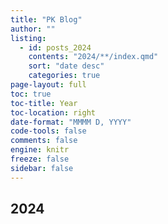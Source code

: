 ```yaml
---
title: "PK Blog"
author: ""
listing:
  - id: posts_2024
    contents: "2024/**/index.qmd"
    sort: "date desc"
    categories: true
page-layout: full
toc: true
toc-title: Year
toc-location: right
date-format: "MMMM D, YYYY"
code-tools: false
comments: false
engine: knitr
freeze: false
sidebar: false
---
```


## 2024

::: {#posts_2024}
:::
